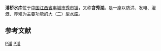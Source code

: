 {{Infobox Reservoir
|name                     = 潘桥水库
|nickname                 = 含秀湖
|image                    = 
|image_caption            = 
|pushpin_map              = China Jiangxi
|map                      = 
|map_caption              = 
|code                     = BFH10H21232
|class                    = 大（二）型[[水库|水库]]
|location_of_reservoir    = [[江西省|江西省]][[丰城市|丰城市]][[秀市镇|秀市镇]]
|location_of_dam          = 
|inflow                   = 
|outflow                  = [[秀富水|秀富水]]
|catchment_area           = 
|reservoir_area           = 9.28
|mean_depth               = 13.00
|maximum_depth            = 
|flood_level              = 
|normal_water_level       = 69.00
|dead_water_level         = 
|water_quality            = Ⅲ类
|island                   = 
|maximum_storage_capacity = 
|normal_storage_capacity  = 0.735亿
|dead_storage_capacity    = 
|elevation_of_dam         = 
|height_of_dam            = 
|length_of_dam            = 
|width_of_dam             = 
|installed_capacity       = 
|start                    = 
|complete                 = 
|cost                     = 
|emigrate                 = 
|latd              = 27
|latm              = 56
|lats              = 09
|latNS             = N
|longd             = 115
|longm             = 58
|longs             = 44
|longEW            = E
|website           = 
|footnotes         = 资料主要来源：<ref>[http://www.jxsl.gov.cn/upload//20090429040716281.doc 江西省重点水库基本情况表.doc]{{dead link|date=2018年1月 |bot=InternetArchiveBot |fix-attempted=yes }}</ref>
}}
<mapframe latitude="27.9345" longitude="116.0017" zoom="12" width="280" height="300" align="right" />
'''潘桥水库'''位于[[中国|中国]][[江西省|江西省]][[丰城市|丰城市]][[秀市镇|秀市镇]]，又称'''含秀湖'''。是一座以防洪、发电、灌溉、养殖为主要功能的大（二）型[[水库|水库]]。

==参考文献==
<div class="references-small">
<references />
</div>
{{Jiangxi Reservoir}}
[[Category:丰城市|P潘]]
[[Category:宜春水库|P潘]]